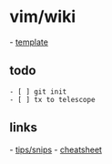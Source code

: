 = vim/wiki =
- [[templates/def_template.html|template]]
== todo ==
 - [ ] git init
 - [ ] <leader>tx to telescope
== links ==
- [[https://vimwiki.github.io/vimwikiwiki/Tips%20and%20Snips.html|tips/snips]]
- [[http://thedarnedestthing.com/vimwiki%20cheatsheet|cheatsheet]]
